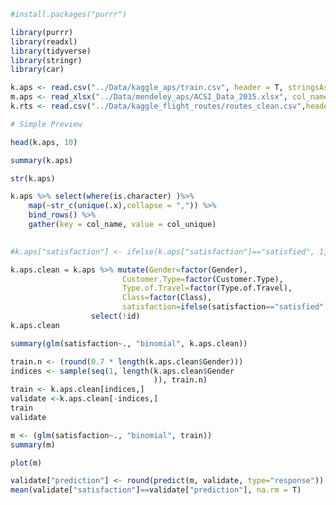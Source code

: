 ```r
#install.packages("purrr")
```

```r
library(purrr)
library(readxl)
library(tidyverse)
library(stringr)
library(car)

k.aps <- read.csv("../Data/kaggle_aps/train.csv", header = T, stringsAsFactors = F, row.names = "X")
m.aps <- read_xlsx("../Data/mendeley_aps/ACSI_Data_2015.xlsx", col_names = T, )
k.rts <- read.csv("../Data/kaggle_flight_routes/routes_clean.csv",header = T, stringsAsFactors = T)
```
```r
# Simple Preview

head(k.aps, 10)
```
```r
summary(k.aps)
```
```r
str(k.aps)
```


```r
k.aps %>% select(where(is.character) )%>% 
    map(~str_c(unique(.x),collapse = ",")) %>% 
    bind_rows() %>% 
    gather(key = col_name, value = col_unique)
    

```
```r
#k.aps["satisfaction"] <- ifelse(k.aps["satisfaction"]=="satisfied", 1, 0)

k.aps.clean = k.aps %>% mutate(Gender=factor(Gender),
                         Customer.Type=factor(Customer.Type),
                         Type.of.Travel=factor(Type.of.Travel),
                         Class=factor(Class),
                         satisfaction=ifelse(satisfaction=="satisfied", 1,0)) %>% 
                  select(!id)
k.aps.clean

summary(glm(satisfaction~., "binomial", k.aps.clean))
```
```r
train.n <- (round(0.7 * length(k.aps.clean$Gender)))
indices <- sample(seq(1, length(k.aps.clean$Gender
                                )), train.n)
train <- k.aps.clean[indices,]
validate <-k.aps.clean[-indices,]
train
validate
```
```r
m <- (glm(satisfaction~., "binomial", train))
summary(m)
```
```r
plot(m)
```


```r
validate["prediction"] <- round(predict(m, validate, type="response"))
mean(validate["satisfaction"]==validate["prediction"], na.rm = T)

```


```r
```


